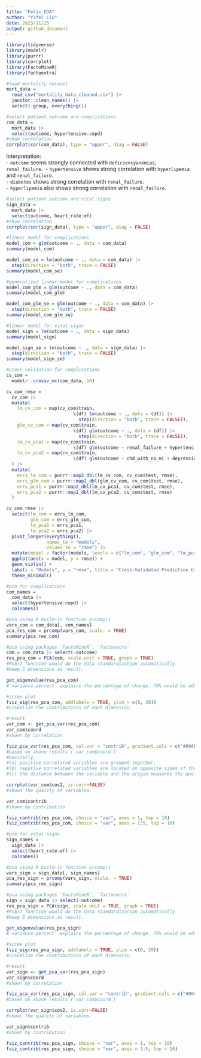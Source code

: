 ```yaml
---
title: "Felix_EDA"
author: "Yifei Liu"
date: 2023/11/25
output: github_document
---
```


```r
library(tidyverse)
library(modelr)
library(purrr)
library(corrplot)
library(FactoMineR)
library(factoextra)
```


```r
#load mortality dataset
mort_data =
  read_csv("mortality_data_cleaned.csv") |> 
  janitor::clean_names() |>
  select(-group, everything())
```


```r
#select patient outcome and complications
com_data =
  mort_data |>
  select(outcome, hypertensive:copd)
#show correlation
corrplot(cor(com_data), type = "upper", diag = FALSE)
```

Interpretation:\
 - `outcome` seems strongly connected with `deficiencyanemias`, `renal_failure`.\ 
 - `hypertensive` shows strong correlation with `hyperlipemia` and `renal_failure`.\
 - `diabetes` shows strong correlation with `renal_failure`.\
 - `hyperlipemia` also shows strong correlation with `renal_failure`.\

```r
#select patient outcome and vital signs
sign_data =
  mort_data |>
  select(outcome, heart_rate:ef)
#show correlation
corrplot(cor(sign_data), type = "upper", diag = FALSE)
```


```r
#linear model for complications
model_com = glm(outcome ~ ., data = com_data)
summary(model_com)

model_com_se = lm(outcome ~ ., data = com_data) |>
  step(direction = "both", trace = FALSE)
summary(model_com_se)
```


```r
#generalized linear model for complications
model_com_glm = glm(outcome ~ ., data = com_data)
summary(model_com_glm)

model_com_glm_se = glm(outcome ~ ., data = com_data) |>
  step(direction = "both", trace = FALSE)
summary(model_com_glm_se)
```


```r
#linear model for vital signs
model_sign = lm(outcome ~ ., data = sign_data)
summary(model_sign)

model_sign_se = lm(outcome ~ ., data = sign_data) |>
  step(direction = "both", trace = FALSE)
summary(model_sign_se)
```


```r
#cross-validation for complications
cv_com =
  modelr::crossv_mc(com_data, 10)

cv_com_rmse =
  cv_com |>
  mutate(
    lm_cv_com = map(cv_com$train, 
                         \(df) lm(outcome ~ ., data = (df)) |>
                           step(direction = "both", trace = FALSE)),
    glm_cv_com = map(cv_com$train, 
                         \(df) glm(outcome ~ ., data = (df)) |>
                           step(direction = "both", trace = FALSE)),
    lm_cv_pca1 = map(cv_com$train, 
                         \(df) glm(outcome ~ renal_failure + hypertensive + diabetes + hyperlipemia, data = (df))),
    lm_cv_pca2 = map(cv_com$train, 
                         \(df) glm(outcome ~ chd_with_no_mi + depression + copd + atrialfibrillation, data = (df)))
  ) |>
  mutate(
    errs_lm_com = purrr::map2_dbl(lm_cv_com, cv_com$test, rmse),
    errs_glm_com = purrr::map2_dbl(glm_cv_com, cv_com$test, rmse),
    errs_pca1 = purrr::map2_dbl(lm_cv_pca1, cv_com$test, rmse),
    errs_pca2 = purrr::map2_dbl(lm_cv_pca2, cv_com$test, rmse)
  )

cv_com_rmse |>
  select(lm_com = errs_lm_com,
         glm_com = errs_glm_com,
         lm_pca1 = errs_pca1,
         lm_pca2 = errs_pca2) |>
  pivot_longer(everything(), 
               names_to = "models",
               values_to = "rmse") |>
  mutate(model = factor(models, levels = c("lm_com", "glm_com", "lm_pca1", "lm_pca2"))) |>
  ggplot(aes(x = model, y = rmse)) +
  geom_violin() +
  labs(x = "Models", y = "rmse", title = "Cross-Validated Prediction Error") +
  theme_minimal()
```


```r
#pca for complications
com_names = 
  com_data |>
  select(hypertensive:copd) |>
  colnames()

#pca using R build-in function prcomp()
vars_com = com_data[, com_names]
pca_res_com = prcomp(vars_com, scale. = TRUE)
summary(pca_res_com)

#pca using packages `FactoMineR`, `factoextra`
com = com_data |> select(-outcome)
res_pca_com = PCA(com, scale.unit = TRUE, graph = TRUE)
#PCA() function would do the data standardization automatically.
#keep 5 dimensions as result.

get_eigenvalue(res_pca_com)
#`variance.percent` explains the percentage of change. 70% would be adequate.

#scree plot
fviz_eig(res_pca_com, addlabels = TRUE, ylim = c(0, 20))
#visualize the contributions of each dimension.

#result
var_com <- get_pca_var(res_pca_com) 
var_com$coord
#shown by correlation

fviz_pca_var(res_pca_com, col.var = "contrib", gradient.cols = c("#00AFBB", "#E7B800", "#FC4E07"))
#based on above results (`var_com$coord`)
#basically,
#(a) positive correlated variables are grouped together,
#(b) negative correlated variables are located on opposite sides of the origin,
#(c) the distance between the variable and the origin measures the quality of the variable. Variables that are far from the origin are well represented.

corrplot(var_com$cos2, is.corr=FALSE)
#shows the quality of variables.

var_com$contrib
#shown by contribution

fviz_contrib(res_pca_com, choice = "var", axes = 1, top = 10)
fviz_contrib(res_pca_com, choice = "var", axes = 1:5, top = 10)
```


```r
#pca for vital signs
sign_names = 
  sign_data |>
  select(heart_rate:ef) |>
  colnames()

#pca using R build-in function prcomp()
vars_sign = sign_data[, sign_names]
pca_res_sign = prcomp(vars_sign, scale. = TRUE)
summary(pca_res_sign)

#pca using packages `FactoMineR`, `factoextra`
sign = sign_data |> select(-outcome)
res_pca_sign = PCA(sign, scale.unit = TRUE, graph = TRUE)
#PCA() function would do the data standardization automatically.
#keep 5 dimensions as result.

get_eigenvalue(res_pca_sign)
#`variance.percent` explains the percentage of change. 70% would be adequate.

#scree plot
fviz_eig(res_pca_sign, addlabels = TRUE, ylim = c(0, 20))
#visualize the contributions of each dimension.

#result
var_sign <- get_pca_var(res_pca_sign) 
var_sign$coord
#shown by correlation

fviz_pca_var(res_pca_sign, col.var = "contrib", gradient.cols = c("#00AFBB", "#E7B800", "#FC4E07"))
#based on above results (`var_com$coord`)

corrplot(var_sign$cos2, is.corr=FALSE)
#shows the quality of variables.

var_sign$contrib
#shown by contribution

fviz_contrib(res_pca_sign, choice = "var", axes = 1, top = 10)
fviz_contrib(res_pca_sign, choice = "var", axes = 1:5, top = 10)
```



